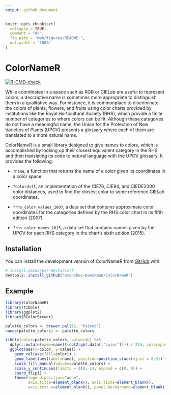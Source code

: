 ```yaml
---
output: github_document
---
```


<!-- README.md is generated from README.Rmd. Please edit that file -->

```r
knitr::opts_chunk$set(
  collapse = TRUE,
  comment = "#>",
  fig.path = "man/figures/README-",
  out.width = "100%"
)
```

# ColorNameR

<!-- badges: start -->
[![R-CMD-check](https://github.com/msanchez-beeckman/ColorNameR/workflows/R-CMD-check/badge.svg)](https://github.com/msanchez-beeckman/ColorNameR/actions)
<!-- badges: end -->

While coordinates in a space such as RGB or CIELab are useful to represent
colors, a descriptive name is sometimes more appropriate to distinguish them
in a qualitative way. For instance, it is commonplace to discriminate the colors
of plants, flowers, and fruits using color charts provided by institutions like
the Royal Horticultural Society (RHS), which provide a finite number of categories
to where colors can be fit. Although these categories do not have a meaningful
name, the Union for the Protection of New Varieties of Plants (UPOV) presents
a glossary where each of them are translated to a more natural name.

ColorNameR is a small library designed to give names to colors, which is accomplished
by looking up their closest equivalent category in the RHS and then translating
its code to natural language with the UPOV glossary.
It provides the following:

* `?name`, a function that returns the name of a color given its coordinates in a
  color space.

* `?colordiff`, an implementation of the CIE76, CIE94, and CIEDE2000 color distances,
  used to find the closest color to some reference CIELab coordinates.

* `?rhs_color_values_2007`, a data set that contains approximate color coordinates for
  the categories defined by the RHS color chart in its fifth edition (2007).

* `?rhs_color_names_2015`, a data set that contains names given by the UPOV for
  each RHS category in the chart's sixth edition (2015).

## Installation

You can install the development version of ColorNameR from [GitHub](https://github.com/) with:

```r
# install.packages("devtools")
devtools::install_github("msanchez-beeckman/ColorNameR")
```

## Example

```r
library(ColorNameR)
library(tibble)
library(ggplot2)
library(RColorBrewer)

palette_colors <- brewer.pal(12, "Paired")
names(palette_colors) <- palette_colors

tibble(color=palette_colors, value=1L) %>%
  dplyr::mutate(name=name(t(col2rgb(.data[["color"]])) / 255, colorspace="sRGB")) %>%
  ggplot(aes(x=color, y=value)) +
    geom_col(aes(fill=color)) +
    geom_label(aes(label=name), position=position_stack(vjust = 0.5)) +
    scale_fill_manual(values=palette_colors) +
    scale_y_continuous(limits = c(0, 1), expand = c(0, 0)) +
    coord_flip() +
    theme(legend.position="none",
          axis.title=element_blank(), axis.ticks=element_blank(),
          axis.text.x=element_blank(), panel.background=element_blank())
```
